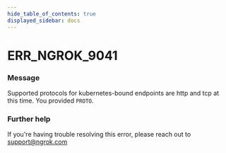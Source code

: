 ```yaml
---
hide_table_of_contents: true
displayed_sidebar: docs
---
```



# ERR_NGROK_9041

### Message

Supported protocols for kubernetes-bound endpoints are http and tcp at this time. You provided `PROTO`.

<ErrorDetails error="err_ngrok_9041" />

### Further help

If you're having trouble resolving this error, please reach out to [support@ngrok.com](mailto:support@ngrok.com?subject=Help%20with%20ERR_NGROK_9041)
